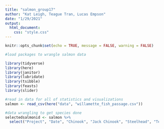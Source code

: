 ```yaml
---
title: "salmon_group17"
author: "Kat Leigh, Teague Tran, Lucas Empson"
date: "1/29/2021"
output: 
  html_document:
    css: "style.css"
---
```


```r
knitr::opts_chunk$set(echo = TRUE, message = FALSE, warning = FALSE)

#load packages to wrangle salmon data 

library(tidyverse)
library(here)
library(janitor)
library(lubridate)
library(tsibble)
library(feasts)
library(slider)

#read in data for all of statistics and visualizations
salmon <- read_csv(here("data", "willamette_fish_passage.csv"))
```

```r
#data wrangling to get species done
selectedsalmonid <- salmon %>% 
  select("Project", "Date", "Chinook", "Jack Chinook", "Steelhead", "TempC")
```

